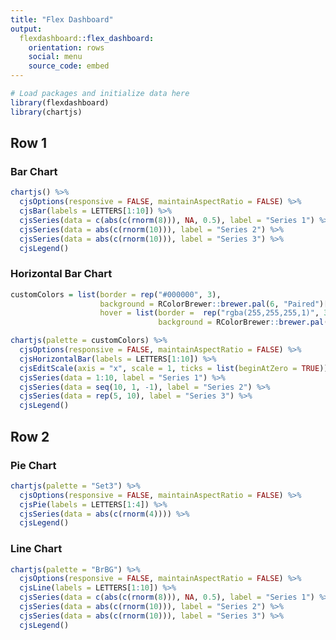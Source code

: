 ```yaml
---
title: "Flex Dashboard"
output:
  flexdashboard::flex_dashboard:
    orientation: rows
    social: menu
    source_code: embed
---
```


```r
# Load packages and initialize data here
library(flexdashboard)
library(chartjs)
```

Row 1
-------------------------------------

### Bar Chart

```r
chartjs() %>%
  cjsOptions(responsive = FALSE, maintainAspectRatio = FALSE) %>%
  cjsBar(labels = LETTERS[1:10]) %>%
  cjsSeries(data = c(abs(c(rnorm(8))), NA, 0.5), label = "Series 1") %>%
  cjsSeries(data = abs(c(rnorm(10))), label = "Series 2") %>%
  cjsSeries(data = abs(c(rnorm(10))), label = "Series 3") %>%
  cjsLegend()
```


### Horizontal Bar Chart

```r
customColors = list(border = rep("#000000", 3),
                    background = RColorBrewer::brewer.pal(6, "Paired")[c(3, 5, 1)],
                    hover = list(border =  rep("rgba(255,255,255,1)", 3),
                                 background = RColorBrewer::brewer.pal(6, "Paired")[c(4, 6, 2)]))

chartjs(palette = customColors) %>%
  cjsOptions(responsive = FALSE, maintainAspectRatio = FALSE) %>%
  cjsHorizontalBar(labels = LETTERS[1:10]) %>%
  cjsEditScale(axis = "x", scale = 1, ticks = list(beginAtZero = TRUE)) %>%
  cjsSeries(data = 1:10, label = "Series 1") %>%
  cjsSeries(data = seq(10, 1, -1), label = "Series 2") %>%
  cjsSeries(data = rep(5, 10), label = "Series 3") %>%
  cjsLegend()
```

Row 2
-------------------------------------

### Pie Chart

```r
chartjs(palette = "Set3") %>%
  cjsOptions(responsive = FALSE, maintainAspectRatio = FALSE) %>%
  cjsPie(labels = LETTERS[1:4]) %>%
  cjsSeries(data = abs(c(rnorm(4)))) %>%
  cjsLegend()
```


### Line Chart

```r
chartjs(palette = "BrBG") %>%
  cjsOptions(responsive = FALSE, maintainAspectRatio = FALSE) %>%
  cjsLine(labels = LETTERS[1:10]) %>%
  cjsSeries(data = c(abs(c(rnorm(8))), NA, 0.5), label = "Series 1") %>%
  cjsSeries(data = abs(c(rnorm(10))), label = "Series 2") %>%
  cjsSeries(data = abs(c(rnorm(10))), label = "Series 3") %>%
  cjsLegend()
```

